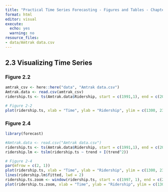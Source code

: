 ```yaml
---
title: "Practical Time Series Forecasting - Figures and Tables - Chapter 2"
format: html
editor: visual
execute:
  echo: yes
  warning: no
resource_files:
- data/Amtrak data.csv
---
```


## 2.3 Visualizing Time Series

### Figure 2.2

```r
amtrak_csv <- here::here("data", "Amtrak data.csv")
Amtrak.data <- read.csv(amtrak_csv)
ridership.ts <- ts(Amtrak.data$Ridership, start = c(1991,1), end = c(2004, 3), freq = 12)

# Figure 2-2
plot(ridership.ts, xlab = "Time", ylab = "Ridership", ylim = c(1300, 2300), bty = "l")
```

### Figure 2.4

```r
library(forecast)

#Amtrak.data <- read.csv("Amtrak data.csv")
ridership.ts <- ts(Amtrak.data$Ridership, start = c(1991,1), end = c(2004, 3), freq = 12)
ridership.lm <- tslm(ridership.ts ~ trend + I(trend^2))

# Figure 2-4
par(mfrow = c(2, 1))
plot(ridership.ts, xlab = "Time", ylab = "Ridership", ylim = c(1300, 2300), bty = "l")
lines(ridership.lm$fitted, lwd = 2)
ridership.ts.zoom <- window(ridership.ts, start = c(1997, 1), end = c(2000, 12))
plot(ridership.ts.zoom, xlab = "Time", ylab = "Ridership", ylim = c(1300, 2300), bty = "l")

```
